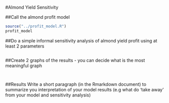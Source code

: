 #Almond Yield Sensitivity 

##Call the almond profit model
```r
source("../profit_model.R")
profit_model

```


##Do a simple informal sensitivity analysis of almond yield profit using at least 2 parameters
```r

```

##Create 2 graphs of the results - you can decide what is the most meaningful graph 

```r

```

```r

```


##Results
Write a short paragraph (in the Rmarkdown document) to summarize you interpretation of your model results (e.g what do 'take away' from your model and sensitivity analysis)

